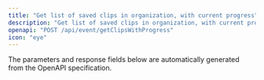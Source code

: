 ```yaml
---
title: "Get list of saved clips in organization, with current progress"
description: "Get list of saved clips in organization, with current progress"
openapi: "POST /api/event/getClipsWithProgress"
icon: "eye"
---
```


<Note>
The parameters and response fields below are automatically generated from the OpenAPI specification.
</Note>
